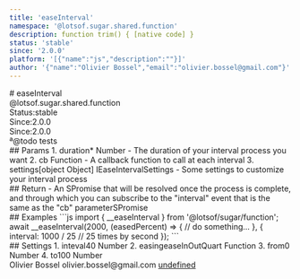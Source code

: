 ```yaml
---
title: 'easeInterval'
namespace: '@lotsof.sugar.shared.function'
description: function trim() { [native code] }
status: 'stable'
since: '2.0.0'
platform: '[{"name":"js","description":""}]'
author: '{"name":"Olivier Bossel","email":"olivier.bossel@gmail.com"}'
---
```

<div class="docmap-mdx">
# easeInterval
<div class="_namespace">@lotsof.sugar.shared.function</div>
<div class="_metas">
<div class="_status"><span class="_status-label">Status:</span><span class="_status-value -stable">stable</span></div>
<div class="_since"><span class="_since-label">Since:</span><span class="_since-value">2.0.0</span></div>
<div class="_since"><span class="_since-label">Since:</span><span class="_since-value">2.0.0</span></div>
</div>
<div class="_description">
ª@todo      tests
</div>
<div class="_params">
## Params
1. <span class="_name">duration<span class="_required">*</span></span><span class="_default"></span> <span class="_type">Number</span>
   - The duration of your interval process you want
2. <span class="_name">cb</span><span class="_default"></span> <span class="_type">Function</span>
   - A callback function to call at each interval
3. <span class="_name">settings</span><span class="_default">[object Object]</span> <span class="_type">IEaseIntervalSettings</span>
   - Some settings to customize your interval process
</div>
<div class="_return">
## Return
- <span class="_description">An SPromise that will be resolved once the process is complete, and through which you can subscribe to the "interval" event that is the same as the "cb" parameter</span><span class="_default"></span><span class="_type">SPromise</span>
</div>
<div class="_examples">
## Examples
```js
import { __easeInterval } from '@lotsof/sugar/function';
await __easeInterval(2000, (easedPercent) => {
     // do something...
}, {
     interval: 1000 / 25 // 25 times by second
});
```
</div>
<div class="_settings">
## Settings
1. <span class="_name">inteval</span><span class="_default">40</span> <span class="_type">Number</span>
2. <span class="_name">easing</span><span class="_default">easeInOutQuart</span> <span class="_type">Function</span>
3. <span class="_name">from</span><span class="_default">0</span> <span class="_type">Number</span>
4. <span class="_name">to</span><span class="_default">100</span> <span class="_type">Number</span>
</div>
<div class="_author">
<span class="_name">Olivier Bossel</span>
<span class="_email">olivier.bossel@gmail.com</span>
<a href="undefined" target="_blank" class="_url">undefined</a>
</div>
</div>